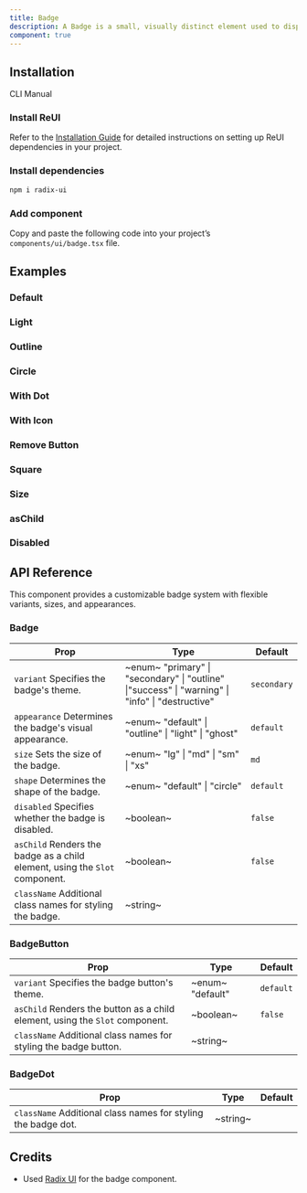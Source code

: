 ```yaml
---
title: Badge
description: A Badge is a small, visually distinct element used to display contextual metadata, such as status, category, or notifications, enhancing the clarity and organization of your design.
component: true
---
```


## Installation

<Tabs defaultValue="cli">

<TabsList>
  <TabsTrigger value="cli">CLI</TabsTrigger>
  <TabsTrigger value="manual">Manual</TabsTrigger>
</TabsList>

<TabsContent value="cli">
  <CliCommands name="badge" />
</TabsContent>

<TabsContent value="manual">    
<Steps>

### Install ReUI

Refer to the [Installation Guide](/docs/installation) for detailed instructions on setting up ReUI dependencies in your project.

### Install dependencies

```bash
npm i radix-ui
```

### Add component

Copy and paste the following code into your project’s `components/ui/badge.tsx` file.

<ComponentPreview name="badge" />

</Steps>

</TabsContent>

</Tabs>

## Examples

### Default

<ExamplePreview path="badge/default" />

### Light

<ExamplePreview path="badge/light" />

### Outline

<ExamplePreview path="badge/outline" />

### Circle

<ExamplePreview path="badge/circle" />

### With Dot

<ExamplePreview path="badge/with-dot" />

### With Icon

<ExamplePreview path="badge/with-icon" />

### Remove Button

<ExamplePreview path="badge/remove-button" />

### Square

<ExamplePreview path="badge/square" />

### Size

<ExamplePreview path="badge/size" />

### asChild

<ExamplePreview path="badge/as-child" />

### Disabled

<ExamplePreview path="badge/disabled" />

## API Reference

This component provides a customizable badge system with flexible variants, sizes, and appearances.

### Badge

| **Prop**                                                                                               | **Type**                                                                                                                      | **Default** |
| ------------------------------------------------------------------------------------------------------ | ----------------------------------------------------------------------------------------------------------------------------- | ----------- |
| `variant` <PopoverInfo>Specifies the badge's theme.</PopoverInfo>                                      | ~enum~ <PopoverInfo> "primary" \| "secondary" \| "outline" \|"success" \| "warning" \| "info" \| "destructive" </PopoverInfo> | `secondary` |
| `appearance` <PopoverInfo>Determines the badge's visual appearance.</PopoverInfo>                      | ~enum~ <PopoverInfo> "default" \| "outline" \| "light" \| "ghost" </PopoverInfo>                                              | `default`   |
| `size` <PopoverInfo>Sets the size of the badge.</PopoverInfo>                                          | ~enum~ <PopoverInfo> "lg" \| "md" \| "sm" \| "xs" </PopoverInfo>                                                              | `md`        |
| `shape` <PopoverInfo>Determines the shape of the badge.</PopoverInfo>                                  | ~enum~ <PopoverInfo> "default" \| "circle" </PopoverInfo>                                                                     | `default`   |
| `disabled` <PopoverInfo>Specifies whether the badge is disabled.</PopoverInfo>                         | ~boolean~                                                                                                                     | `false`     |
| `asChild` <PopoverInfo>Renders the badge as a child element, using the `Slot` component.</PopoverInfo> | ~boolean~                                                                                                                     | `false`     |
| `className` <PopoverInfo>Additional class names for styling the badge.</PopoverInfo>                   | ~string~                                                                                                                      | <Na/>       |

### BadgeButton

| **Prop**                                                                                                | **Type**                                      | **Default** |
| ------------------------------------------------------------------------------------------------------- | --------------------------------------------- | ----------- |
| `variant` <PopoverInfo>Specifies the badge button's theme.</PopoverInfo>                                | ~enum~ <PopoverInfo> "default" </PopoverInfo> | `default`   |
| `asChild` <PopoverInfo>Renders the button as a child element, using the `Slot` component.</PopoverInfo> | ~boolean~                                     | `false`     |
| `className` <PopoverInfo>Additional class names for styling the badge button.</PopoverInfo>             | ~string~                                      | <Na/>       |

### BadgeDot

| **Prop**                                                                                 | **Type** | **Default** |
| ---------------------------------------------------------------------------------------- | -------- | ----------- |
| `className` <PopoverInfo>Additional class names for styling the badge dot.</PopoverInfo> | ~string~ | <Na/>       |

## Credits

- Used [Radix UI](https://www.radix-ui.com/primitives/docs/components/badge) for the badge component.
